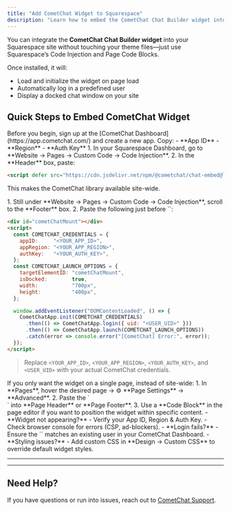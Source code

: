 ```yaml
---
title: "Add CometChat Widget to Squarespace"
description: "Learn how to embed the CometChat Chat Builder widget into your Squarespace website using Code Injection and Code Blocks."
---
```



You can integrate the **CometChat Chat Builder widget** into your Squarespace site without touching your theme files—just use Squarespace’s Code Injection and Page Code Blocks.

Once installed, it will:  
- Load and initialize the widget on page load  
- Automatically log in a predefined user  
- Display a docked chat window on your site  

## Quick Steps to Embed CometChat Widget

<Steps>

  <Step title="Register on CometChat & Gather Your Keys">  
Before you begin, sign up at the [CometChat Dashboard](https://app.cometchat.com/) and create a new app. Copy:  
- **App ID**  
- **Region**  
- **Auth Key**  
</Step>

  <Step title="Inject the Chat-Embed Script into `<head>`">  
1. In your Squarespace Dashboard, go to **Website → Pages → Custom Code → Code Injection**.  
2. In the **Header** box, paste:  

   ```html
   <script defer src="https://cdn.jsdelivr.net/npm/@cometchat/chat-embed@latest/dist/main.js"></script>
   ```  
This makes the CometChat library available site-wide.  
</Step>

  <Step title="Embed the Widget Container & Init Script">  
1. Still under **Website → Pages → Custom Code → Code Injection**, scroll to the **Footer** box.  
2. Paste the following just before `</body>`:  

   ```html line highlight={4-6, 17}
   <div id="cometChatMount"></div>
   <script>
     const COMETCHAT_CREDENTIALS = {
       appID:     "<YOUR_APP_ID>",
       appRegion: "<YOUR_APP_REGION>",
       authKey:   "<YOUR_AUTH_KEY>",
     };
     const COMETCHAT_LAUNCH_OPTIONS = {
       targetElementID: "cometChatMount",
       isDocked:        true,
       width:           "700px",
       height:          "400px",
     };

     window.addEventListener("DOMContentLoaded", () => {
       CometChatApp.init(COMETCHAT_CREDENTIALS)
         .then(() => CometChatApp.login({ uid: "<USER_UID>" }))
         .then(() => CometChatApp.launch(COMETCHAT_LAUNCH_OPTIONS))
         .catch(error => console.error("[CometChat] Error:", error));
     });
   </script>
   ```  

> Replace `<YOUR_APP_ID>`, `<YOUR_APP_REGION>`, `<YOUR_AUTH_KEY>`, and `<USER_UID>` with your actual CometChat credentials.  
</Step>

  <Step title="Optional: Page-Specific Embedding">  
If you only want the widget on a single page, instead of site-wide:  
1. In **Pages**, hover the desired page → ⚙️ **Page Settings** → **Advanced**.  
2. Paste the `<div id="cometChatMount"></div>` into **Page Header** or **Page Footer**.  
3. Use a **Code Block** in the page editor if you want to position the widget within specific content.  
</Step>

  <Step title="Troubleshooting">  
- **Widget not appearing?**  
  - Verify your App ID, Region & Auth Key.  
  - Check browser console for errors (CSP, ad-blockers).  
- **Login fails?**  
  - Ensure the `<USER_UID>` matches an existing user in your CometChat Dashboard.  
- **Styling issues?**  
  - Add custom CSS in **Design → Custom CSS** to override default widget styles.  
</Step>

</Steps>

---

<AdvancedJSAPIs />

---

## Need Help?

If you have questions or run into issues, reach out to [CometChat Support](https://www.cometchat.com/contact).
